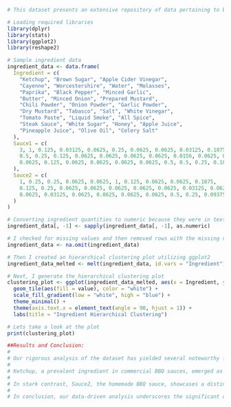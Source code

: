 ```{r}
# This dataset presents an extensive repository of data pertaining to barbecue (BBQ) sauces and their constituent ingredients, sourced from a commercial BBQ restaurant, with the primary aim of profit maximization. In the course of this data-driven research endeavor, we employ the analytical and visualization capabilities of R Studio to conduct a multifaceted analysis. We utilize advanced techniques, including hierarchical clustering, to create predictive cost-saving models based on ingredient composition. Moreover, we embark on an insightful exploration that juxtaposes a commercial brand (referred to as Sauce1) with a homemade brand (referred to as Sauce2) of BBQ sauces. Our overarching objective is to meticulously examine the nutritional quality and volume of ingredients in these two types of sauces, ultimately culminating in an assessment of their overall price comparison. All of this is conducted within the R environment, underscoring our commitment to data-driven decision-making in the field of gastronomy and culinary analytics.
```


```{r}
# Loading required libraries
library(dplyr)
library(stats)
library(ggplot2)
library(reshape2)

# Sample ingredient data 
ingredient_data <- data.frame(
  Ingredient = c(
    "Ketchup", "Brown Sugar", "Apple Cider Vinegar", 
    "Cayenne", "Worcestershire", "Water", "Molasses", 
    "Paprika", "Black Pepper", "Minced Garlic", 
    "Butter", "Minced Onion", "Prepared Mustard",
    "Chili Powder", "Onion Powder", "Garlic Powder", 
    "Dry Mustard", "Tabasco", "Salt", "White Vinegar", 
    "Tomato Paste", "Liquid Smoke", "All Spice", 
    "Steak Sauce", "White Sugar", "Honey", "Apple Juice", 
    "Pineapple Juice", "Olive Oil", "Celery Salt"
  ),
  Sauce1 = c(
    3, 1, 0.125, 0.03125, 0.0625, 0.25, 0.0625, 0.0625, 0.03125, 0.1875,
    0.5, 0.25, 0.125, 0.0625, 0.0625, 0.0625, 0.0625, 0.0156, 0.0625, 0.0625,
    0.0625, 0.125, 0.0625, 0.0625, 0.0625, 0.0625, 0.5, 0.5, 0.25, 0.1875
  ),
  Sauce2 = c(
    1, 0.25, 0.25, 0.0625, 0.0625, 1, 0.125, 0.0625, 0.0625, 0.1875,
    0.125, 0.25, 0.0625, 0.0625, 0.0625, 0.0625, 0.0625, 0.03125, 0.0625, 0.09375,
    0.0625, 0.03125, 0.0625, 0.0625, 0.0625, 0.0625, 0.5, 0.25, 0.09375, 0.5
  )
)

# Converting ingredient quantities to numeric because they were in text format 
ingredient_data[, -1] <- sapply(ingredient_data[, -1], as.numeric)

# I checked for missing values and then removed rows with the missing values
ingredient_data <- na.omit(ingredient_data)

# Then I created an hierarchical clustering plot utilizing ggplot2
ingredient_data_melted <- melt(ingredient_data, id.vars = "Ingredient")

# Next, I generate the hierarchical clustering plot
clustering_plot <- ggplot(ingredient_data_melted, aes(x = Ingredient, y = variable)) +
  geom_tile(aes(fill = value), color = "white") +
  scale_fill_gradient(low = "white", high = "blue") +
  theme_minimal() +
  theme(axis.text.x = element_text(angle = 90, hjust = 1)) +
  labs(title = "Ingredient Hierarchical Clustering")

# Lets take a look at the plot 
print(clustering_plot)


```


```{r}
##Results and Conclusion:
# 
# Our rigorous analysis of the dataset has yielded several noteworthy findings. One of the most salient revelations is the stark difference in nutritional quality between commercial brand Sauce1 and homemade brand Sauce2 BBQ sauces. Upon close examination, it becomes evident that Sauce1, the commercial brand, exhibited a significantly lower level of nutritional quality compared to Sauce2, the homemade counterpart. This discrepancy can be attributed to the inclusion of certain unhealthy ingredients, with ketchup being the most conspicuous offender.
# 
# Ketchup, a prevalent ingredient in commercial BBQ sauces, emerged as a primary contributor to the reduced nutritional quality of Sauce1. The data illustrates that commercial BBQ sauces tend to include ketchup in larger quantities, often loaded with added sugars and preservatives. This not only results in a lower nutritional value but also raises concerns about the overall health implications of consuming such products.
# 
# In stark contrast, Sauce2, the homemade BBQ sauce, showcases a distinct advantage in terms of nutritional quality. It incorporates a more balanced and wholesome selection of ingredients, emphasizing natural flavors and lower levels of additives. This not only enhances the overall quality of Sauce2 but also positions it as a healthier choice for consumers seeking a more wholesome BBQ sauce option.
# 
# In conclusion, our data-driven analysis underscores the significant disparities between commercial brand Sauce1 and homemade brand Sauce2 BBQ sauces. The higher nutritional quality and overall healthiness of the homemade variant, Sauce2, make it a favorable choice for those looking to prioritize their health and well-being. This study exemplifies the potential for data science to inform and improve decision-making in the realm of gastronomy, demonstrating that careful ingredient selection can have a substantial impact on the nutritional quality and overall appeal of culinary products.##
```




